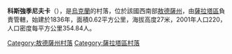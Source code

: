 {{coord|46|3|4|N|29|55|37|E|scale:30000|display=title}}

'''科斯強季尼夫卡'''（{{lang-uk|Костянтинівка}}），是[[烏克蘭|烏克蘭]]的村落，位於該國西南部[[敖德薩州|敖德薩州]]，由[[薩拉塔區|薩拉塔區]]負責管轄，始建於1836年，面積0.62平方公里，海拔高度27米，2001年人口220，人口密度每平方公里354.84人。

{{DEFAULTSORT:Костянтинівка}}
[[Category:敖德薩州村落|Category:敖德薩州村落]]
[[Category:薩拉塔區村落|Category:薩拉塔區村落]]


{{Odessa-geo-stub}}